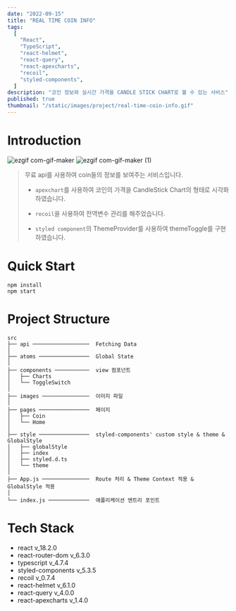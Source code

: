 ```yaml
---
date: "2022-09-15"
title: "REAL TIME COIN INFO"
tags:
  [
    "React",
    "TypeScript",
    "react-helmet",
    "react-query",
    "react-apexcharts",
    "recoil",
    "styled-components",
  ]
description: "코인 정보와 실시간 가격을 CANDLE STICK CHART로 볼 수 있는 서비스"
published: true
thumbnail: "/static/images/project/real-time-coin-info.gif"
---
```


# Introduction

![ezgif com-gif-maker](https://user-images.githubusercontent.com/56423604/190454639-62c2abb5-359b-4e33-bc6a-fe45c2fcf3c1.gif)
![ezgif com-gif-maker (1)](https://user-images.githubusercontent.com/56423604/190454736-c55b9ec0-4d28-436e-bb20-7955f2828167.gif)

> 무료 api를 사용하여 coin들의 정보를 보여주는 서비스입니다.
>
> - `apexchart`를 사용하여 코인의 가격을 CandleStick Chart의 형태로 시각화하였습니다.
>
> - `recoil`을 사용하여 전역변수 관리를 해주었습니다.
>
> - `styled component`의 ThemeProvider를 사용하여 themeToggle를 구현하였습니다.

# Quick Start

```shell
npm install
npm start
```

# Project Structure

```Plain Text
src
├── api ──────────────────  Fetching Data
│
├── atoms ────────────────  Global State
│
├── components ───────────  view 컴포넌트
│   ├── Charts
│   └── ToggleSwitch
│
├── images ───────────────  이미지 파일
│
├── pages ────────────────  페이지
│   ├── Coin
│   └── Home
│
├── style ────────────────  styled-components' custom style & theme & GlobalStyle
│   ├── globalStyle
│   ├── index
│   ├── styled.d.ts
│   └── theme
│
├── App.js ───────────────  Route 처리 & Theme Context 적용 & GlobalStyle 적용
│
└── index.js ─────────────  애플리케이션 엔트리 포인트
```

# Tech Stack

- react v_18.2.0
- react-router-dom v_6.3.0
- typescript v_4.7.4
- styled-components v_5.3.5
- recoil v_0.7.4
- react-helmet v_6.1.0
- react-query v_4.0.0
- react-apexcharts v_1.4.0
